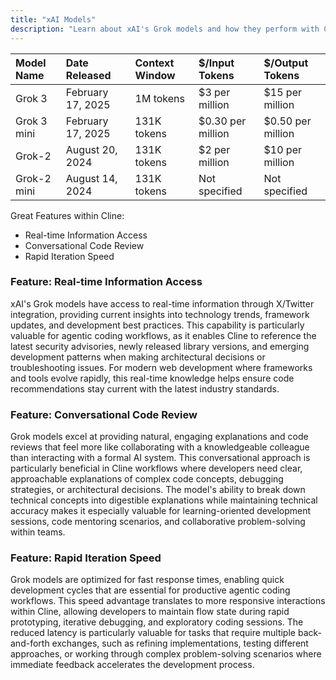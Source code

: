 ```yaml
---
title: "xAI Models"
description: "Learn about xAI's Grok models and how they perform with Cline."
---
```


| Model Name  | Date Released     | Context Window | $/Input Tokens    | $/Output Tokens   |
| :---------- | :---------------- | :------------- | :---------------- | :---------------- |
| Grok 3      | February 17, 2025 | 1M tokens      | \$3 per million    | \$15 per million   |
| Grok 3 mini | February 17, 2025 | 131K tokens    | \$0.30 per million | \$0.50 per million |
| Grok-2      | August 20, 2024   | 131K tokens    | \$2 per million    | \$10 per million   |
| Grok-2 mini | August 14, 2024   | 131K tokens    | Not specified     | Not specified     |

Great Features within Cline:
- Real-time Information Access
- Conversational Code Review
- Rapid Iteration Speed

### Feature: Real-time Information Access

xAI's Grok models have access to real-time information through X/Twitter integration, providing current insights into technology trends, framework updates, and development best practices. This capability is particularly valuable for agentic coding workflows, as it enables Cline to reference the latest security advisories, newly released library versions, and emerging development patterns when making architectural decisions or troubleshooting issues. For modern web development where frameworks and tools evolve rapidly, this real-time knowledge helps ensure code recommendations stay current with the latest industry standards.

### Feature: Conversational Code Review

Grok models excel at providing natural, engaging explanations and code reviews that feel more like collaborating with a knowledgeable colleague than interacting with a formal AI system. This conversational approach is particularly beneficial in Cline workflows where developers need clear, approachable explanations of complex code concepts, debugging strategies, or architectural decisions. The model's ability to break down technical concepts into digestible explanations while maintaining technical accuracy makes it especially valuable for learning-oriented development sessions, code mentoring scenarios, and collaborative problem-solving within teams.

### Feature: Rapid Iteration Speed

Grok models are optimized for fast response times, enabling quick development cycles that are essential for productive agentic coding workflows. This speed advantage translates to more responsive interactions within Cline, allowing developers to maintain flow state during rapid prototyping, iterative debugging, and exploratory coding sessions. The reduced latency is particularly valuable for tasks that require multiple back-and-forth exchanges, such as refining implementations, testing different approaches, or working through complex problem-solving scenarios where immediate feedback accelerates the development process.
